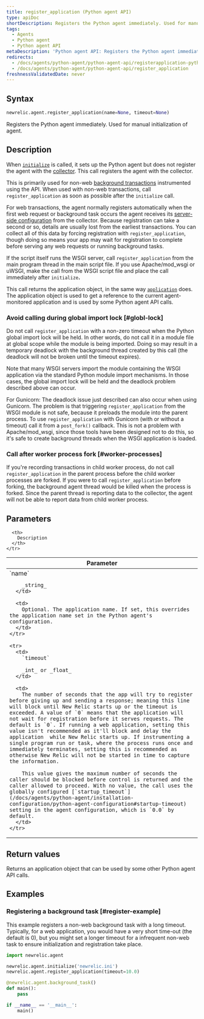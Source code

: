 ```yaml
---
title: register_application (Python agent API)
type: apiDoc
shortDescription: Registers the Python agent immediately. Used for manual initialization of agent.
tags:
  - Agents
  - Python agent
  - Python agent API
metaDescription: 'Python agent API: Registers the Python agent immediately, instead of allowing it to be done more passively.'
redirects:
  - /docs/agents/python-agent/python-agent-api/registerapplication-python-agent-api
  - /docs/agents/python-agent/python-agent-api/register_application
freshnessValidatedDate: never
---
```


## Syntax

```py
newrelic.agent.register_application(name=None, timeout=None)
```

Registers the Python agent immediately. Used for manual initialization of agent.

## Description

When [`initialize`](/docs/agents/python-agent/python-agent-api/initialize) is called, it sets up the Python agent but does not register the agent with the [collector](/docs/accounts-partnerships/education/getting-started-new-relic/glossary#collector). This call registers the agent with the collector.

This is primarily used for non-web [background transactions](/docs/agents/python-agent/python-agent-api/background_task) instrumented using the API. When used with non-web transactions, call `register_application` as soon as possible after the `initialize` call.

For web transactions, the agent normally registers automatically when the first web request or background task occurs the agent receives its [server-side configuration](/docs/agents/manage-apm-agents/configuration/configure-agent#ssc) from the collector. Because registration can take a second or so, details are usually lost from the earliest transactions. You can collect all of this data by forcing registration with `register_application`, though doing so means your app may wait for registration to complete before serving any web requests or running background tasks.

If the script itself runs the WSGI server, call `register_application` from the main program thread in the main script file. If you use Apache/mod_wsgi or uWSGI, make the call from the WSGI script file and place the call immediately after `initialize`<DNT>**.**</DNT>

This call returns the application object, in the same way [`application`](/docs/agents/python-agent/python-agent-api/application) does. The application object is used to get a reference to the current agent-monitored application and is used by some Python agent API calls.

### Avoid calling during global import lock [#globl-lock]

Do not call `register_application` with a non-zero timeout when the Python global import lock will be held. In other words, do not call it in a module file at global scope while the module is being imported. Doing so may result in a temporary deadlock with the background thread created by this call (the deadlock will not be broken until the timeout expires).

Note that many WSGI servers import the module containing the WSGI application via the standard Python module import mechanisms. In those cases, the global import lock will be held and the deadlock problem described above can occur.

For Gunicorn: The deadlock issue just described can also occur when using Gunicorn. The problem is that triggering `register_application` from the WSGI module is not safe, because it preloads the module into the parent process. To use `register_application` with Gunicorn (with or without a timeout) call it from a `post_fork()` callback. This is not a problem with Apache/mod_wsgi, since those tools have been designed not to do this, so it's safe to create background threads when the WSGI application is loaded.

### Call after worker process fork [#worker-processes]

If you're recording transactions in child worker process, do not call `register_application` in the parent process before the child worker processes are forked. If you were to call `register_application` before forking, the background agent thread would be killed when the process is forked. Since the parent thread is reporting data to the collector, the agent will not be able to report data from child worker process.

## Parameters

<table>
  <thead>
    <tr>
      <th width="25%">
        Parameter
      </th>

      <th>
        Description
      </th>
    </tr>
  </thead>

  <tbody>
    <tr>
      <td>
        `name`

        _string_
      </td>

      <td>
        Optional. The application name. If set, this overrides the application name set in the Python agent's configuration.
      </td>
    </tr>

    <tr>
      <td>
        `timeout`

        _int_ or _float_
      </td>

      <td>
        The number of seconds that the app will try to register before giving up and sending a response; meaning this line will block until New Relic starts up or the timeout is exceeded. A value of `0` means that the application will not wait for registration before it serves requests. The default is `0`. If running a web application, setting this value isn't recommended as it'll block and delay the application  while New Relic starts up. If instrumenting a single program run or task, where the process runs once and immediately terminates, setting this is recommended as otherwise New Relic will not be started in time to capture the information.

        This value gives the maximum number of seconds the caller should be blocked before control is returned and the caller allowed to proceed. With no value, the call uses the globally configured [`startup_timeout`](/docs/agents/python-agent/installation-configuration/python-agent-configuration#startup-timeout) setting in the agent configuration, which is `0.0` by default.
      </td>
    </tr>
  </tbody>
</table>

## Return values

Returns an application object that can be used by some other Python agent API calls.

## Examples

### Registering a background task [#register-example]

This example registers a non-web background task with a long timeout. Typically, for a web application, you would have a very short time-out (the default is 0), but you might set a longer timeout for a infrequent non-web task to ensure initialization and registration take place.

```py
import newrelic.agent

newrelic.agent.initialize('newrelic.ini')
newrelic.agent.register_application(timeout=10.0)

@newrelic.agent.background_task()
def main():
    pass

if __name__ == '__main__':
    main()
```
